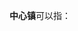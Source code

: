 '''中心镇'''可以指：
{{PRC admin/disambig|23/02/23/104/000|51/16/22/101/000|53/07/23/101/000}}
{{disambig|cat=三字中国镇名消歧义}}